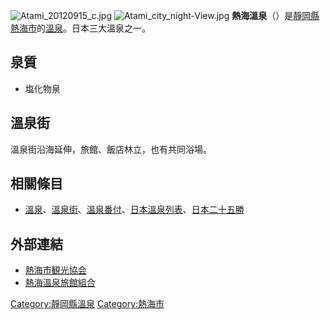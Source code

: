 [[File:Atami_20120915_c.jpg|thumb]]
[[File:Atami_city_night-View.jpg|thumb]]
'''熱海溫泉'''（{{jpn|j=熱海温泉|hg=あたみおんせん|rm=Atami onsen}}）是[[靜岡縣|靜岡縣]][[熱海市|熱海市]]的[[溫泉|溫泉]]。日本三大溫泉之一。

== 泉質 ==
* 塩化物泉

== 溫泉街 ==
溫泉街沿海延伸，旅館、飯店林立，也有共同浴場。

== 相關條目 ==
* [[溫泉|溫泉]]、[[溫泉街|溫泉街]]、[[溫泉番付|溫泉番付]]、[[日本溫泉列表|日本溫泉列表]]、[[日本二十五勝|日本二十五勝]]

== 外部連結 ==
* [http://www.ataminews.gr.jp/ 熱海市観光協会] {{Wayback|url=http://www.ataminews.gr.jp/ |date=20210417114420 }}
* [http://www.atamispa.com/ 熱海溫泉旅館組合] {{Wayback|url=http://www.atamispa.com/ |date=20210226073138 }}

{{並稱|日本三大温泉|[[熱海温泉|熱海温泉]]<small>（[[靜岡縣|靜岡縣]][[熱海市|熱海市]]）</small> - [[南紀白濱溫泉|南紀白濱溫泉]]<small>（[[和歌山縣|和歌山縣]][[白濱町|白濱町]]）</small> - [[別府温泉|別府温泉]]<small>（[[大分縣|大分縣]][[別府市|別府市]]）</small>}}
{{DEFAULTSORT:Atami Onsen}}
[[Category:靜岡縣溫泉|Category:靜岡縣溫泉]]
[[Category:熱海市|Category:熱海市]]